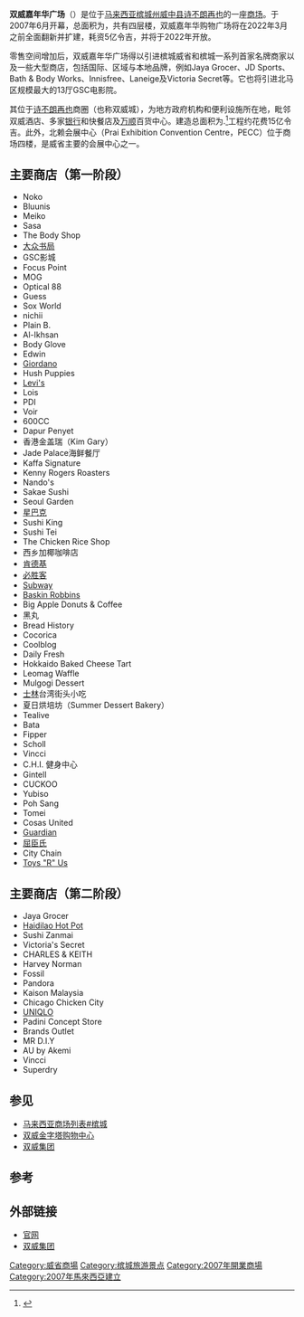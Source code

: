 {{infobox shopping mall |
  | shopping_mall_name = 双威嘉年华广场
|native_name=Sunway Carnival Mall
|logo=Sunway Carnival.png
  | image = Sunway Carnival Mall (220201) 03.jpg
  | caption = 
  | location = {{MAS}}{{Penang}}[[威中县|威中县]][[诗不朗再也|诗不朗再也]]
  | opening_date = 2007年6月
  | developer = [[双威集团|双威集团]]
  | manager = 双威嘉年华购物中心有限公司（Sunway Carnival Mall Sdn. Bhd.）
  | owner = [[双威集团|双威集团]]
  | number_of_stores = 150++
  | number_of_anchors = 3个（[[百盛|百盛]]、Noko和GSC影城）
  | floor_area = 
{{convert|800000|sqft|m2}}
|coordinates={{Coord|5|23|55.6|N|100|23|53.0|E|display=title, inline}}
  | floors = 4层
|parking=底楼和多层（位于3、4和楼顶）
|website={{URL|sunwaycarnival.com}}
| mapframe-zoom = 16
}}

'''双威嘉年华广场'''（{{lang-en|Sunway Carnival Mall}}）是位于[[马来西亚|马来西亚]][[槟城州|槟城州]][[威中县|威中县]][[诗不朗再也|诗不朗再也]]的一座[[商场|商场]]。于2007年6月开幕，总面积为{{convert|800000|sqft|m2|adj=on}}，共有四层楼，双威嘉年华购物广场将在2022年3月之前全面翻新并扩建，耗资5亿令吉，并将于2022年开放。

零售空间增加后，双威嘉年华广场得以引进槟城威省和槟城一系列首家名牌商家以及一些大型商店，包括国际、区域与本地品牌，例如Jaya Grocer、JD Sports、Bath & Body Works、Innisfree、Laneige及Victoria Secret等。它也将引进北马区规模最大的13厅GSC电影院。 

其位于[[诗不朗再也|诗不朗再也]]商圈（也称双威城），为地方政府机构和便利设施所在地，毗邻双威酒店、多家[[银行|银行]]和快餐店及[[万顺|万顺]]百货中心。建造总面积为{{convert|800000|sqft|m2|abbr=on}}.<ref name="star">{{cite news|url=http://thestar.com.my/news/story.asp?file=/2007/6/23/north/18110272&sec=north|title=New mall opens in Seberang Jaya|author=ZULKIFLY MOHAMAD|publisher=''[[The_Star_(Malaysia)|The Star]]''|date=23 June 2007|accessdate=5 February 2010|deadurl=yes|archiveurl=https://web.archive.org/web/20110604050738/http://thestar.com.my/news/story.asp?file=%2F2007%2F6%2F23%2Fnorth%2F18110272&sec=north|archivedate=2011年6月4日}}</ref>工程约花费15亿令吉。此外，北赖会展中心（Prai Exhibition Convention Centre，PECC）位于商场四楼，是威省主要的会展中心之一。

== 主要商店（第一阶段） ==
*Noko
*Bluunis
*Meiko
*Sasa
*The Body Shop
*[[大众书局|大众书局]]
*GSC影城
*Focus Point
*MOG
*Optical 88
*Guess
*Sox World
*nichii
*Plain B.
*Al-Ikhsan
*Body Glove
*Edwin
*[[Giordano|Giordano]]
*Hush Puppies
*[[Levi's|Levi's]]
*Lois
*PDI
*Voir
*600CC
*Dapur Penyet
*香港金盖瑞（Kim Gary）
*Jade Palace海鲜餐厅
*Kaffa Signature
*Kenny Rogers Roasters
*Nando's
*Sakae Sushi
*Seoul Garden
*[[星巴克|星巴克]]
*Sushi King
*Sushi Tei
*The Chicken Rice Shop
*西乡加椰咖啡店
*[[肯德基|肯德基]]
*[[必胜客|必胜客]]
*[[Subway|Subway]]
*[[Baskin_Robbins|Baskin Robbins]]
*Big Apple Donuts & Coffee
*黑丸
*Bread History
*Cocorica 
*Coolblog
*Daily Fresh
*Hokkaido Baked Cheese Tart
*Leomag Waffle
*Mulgogi Dessert
*[[士林|士林]]台湾街头小吃
*夏日烘培坊（Summer Dessert Bakery）
*Tealive
*Bata
*Fipper
*Scholl
*Vincci
*C.H.I. 健身中心
*Gintell
*CUCKOO
*Yubiso
*Poh Sang
*Tomei
*Cosas United
*[[Guardian|Guardian]]
*[[屈臣氏|屈臣氏]]
*City Chain
*[[玩具反斗城|Toys "R" Us]]

== 主要商店（第二阶段） ==
* Jaya Grocer 
* [[海底捞|Haidilao Hot Pot]]
* Sushi Zanmai
* Victoria's Secret 
* CHARLES & KEITH 
* Harvey Norman 
* Fossil
* Pandora
* Kaison Malaysia
* Chicago Chicken City 
*  [[優衣庫|UNIQLO]] 
* Padini Concept Store
* Brands Outlet
* MR D.I.Y
* AU by Akemi
* Vincci
* Superdry

== 参见 ==
{{Portal box|马来西亚}}
*[[马来西亚商场列表#槟城|马来西亚商场列表#槟城]]
*[[双威金字塔购物中心|双威金字塔购物中心]]
*[[双威集团|双威集团]]

== 参考 ==
{{reflist}}

== 外部链接 ==
*[http://www.sunwaycarnival.com/ 官网]{{Wayback|url=http://www.sunwaycarnival.com/ |date=20170703150614 }}
*[http://www.sunway.com.my/ 双威集团]{{Wayback|url=http://www.sunway.com.my/ |date=20170422144940 }}

{{马来西亚商场}}
{{大槟城}}

[[Category:威省商場|Category:威省商場]]
[[Category:槟城旅游景点|Category:槟城旅游景点]]
[[Category:2007年開業商場|Category:2007年開業商場]]
[[Category:2007年馬來西亞建立|Category:2007年馬來西亞建立]]